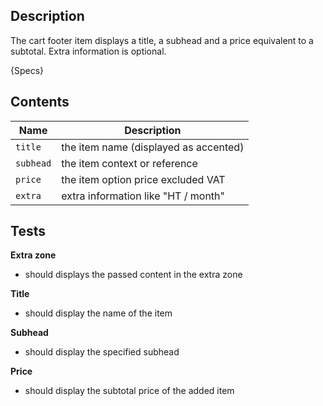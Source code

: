 
## Description
The cart footer item displays a title, a subhead and a price equivalent to a subtotal. Extra information is optional.

<Description>{Specs}</Description>

## Contents
<DesignCartFooterItemZoningPreview />

| Name      | Description                           |
|-----------|---------------------------------------|
| `title`   | the item name (displayed as accented) |
| `subhead` | the item context or reference         |
| `price`   | the item option price excluded VAT    |
| `extra`   | extra information like "HT / month"   |

## Tests

**Extra zone**
- should displays the passed content in the extra zone

**Title**
- should display the name of the item

**Subhead**
- should display the specified subhead

**Price**
- should display the subtotal price of the added item
